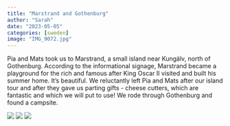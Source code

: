 ```yaml
---
title: "Marstrand and Gothenburg"
author: "Sarah"
date: "2023-05-05"
categories: [sweden]
image: "IMG_9072.jpg"
---
```


Pia and Mats took us to Marstrand, a small island near Kungälv, north of Gothenburg. According to the informational signage, Marstrand became a playground for the rich and famous after King Oscar II visited and built his summer home. It’s beautiful. We reluctantly left Pia and Mats after our island tour and after they gave us parting gifts - cheese cutters, which are fantastic and which we will put to use! We rode through Gothenburg and found a campsite.

![](IMG_9070.jpg)
![](IMG_9072.jpg)
![](IMG_9075.jpg)

